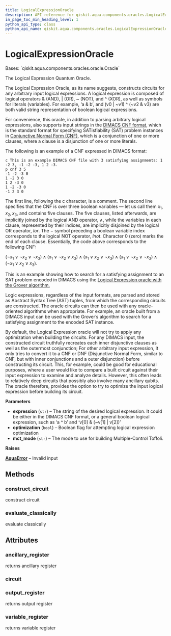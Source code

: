 ```yaml
---
title: LogicalExpressionOracle
description: API reference for qiskit.aqua.components.oracles.LogicalExpressionOracle
in_page_toc_min_heading_level: 1
python_api_type: class
python_api_name: qiskit.aqua.components.oracles.LogicalExpressionOracle
---
```


# LogicalExpressionOracle

<Class id="qiskit.aqua.components.oracles.LogicalExpressionOracle" isDedicatedPage={true} github="https://github.com/qiskit-community/qiskit-aqua/tree/stable/0.9/qiskit/aqua/components/oracles/logical_expression_oracle.py" signature="LogicalExpressionOracle(expression, optimization=False, mct_mode='basic')" modifiers="class">
  Bases: `qiskit.aqua.components.oracles.oracle.Oracle`

  The Logical Expression Quantum Oracle.

  The Logical Expression Oracle, as its name suggests, constructs circuits for any arbitrary input logical expressions. A logical expression is composed of logical operators & (AND), | (OR), \~ (NOT), and ^ (XOR), as well as symbols for literals (variables). For example, ‘a & b’, and (v0 | \~v1) ^ (\~v2 & v3) are both valid string representation of boolean logical expressions.

  For convenience, this oracle, in addition to parsing arbitrary logical expressions, also supports input strings in the [DIMACS CNF format](http://www.satcompetition.org/2009/format-benchmarks2009.html), which is the standard format for specifying SATisfiability (SAT) problem instances in [Conjunctive Normal Form (CNF)](https://en.wikipedia.org/wiki/Conjunctive_normal_form), which is a conjunction of one or more clauses, where a clause is a disjunction of one or more literals.

  The following is an example of a CNF expressed in DIMACS format:

  ```text
  c This is an example DIMACS CNF file with 3 satisfying assignments: 1 -2 3, -1 -2 -3, 1 2 -3.
  p cnf 3 5
  -1 -2 -3 0
  1 -2 3 0
  1 2 -3 0
  1 -2 -3 0
  -1 2 3 0
  ```

  The first line, following the c character, is a comment. The second line specifies that the CNF is over three boolean variables — let us call them $x_1, x_2, x_3$, and contains five clauses. The five clauses, listed afterwards, are implicitly joined by the logical AND operator, $\land$, while the variables in each clause, represented by their indices, are implicitly disjoined by the logical OR operator, $lor$. The $-$ symbol preceding a boolean variable index corresponds to the logical NOT operator, $lnot$. Character 0 (zero) marks the end of each clause. Essentially, the code above corresponds to the following CNF:

  $(\lnot x_1 \lor \lnot x_2 \lor \lnot x_3) \land (x_1 \lor \lnot x_2 \lor x_3) \land (x_1 \lor x_2 \lor \lnot x_3) \land (x_1 \lor \lnot x_2 \lor \lnot x_3) \land (\lnot x_1 \lor x_2 \lor x_3)$.

  This is an example showing how to search for a satisfying assignment to an SAT problem encoded in DIMACS using the [Logical Expression oracle with the Grover algorithm.](https://github.com/Qiskit/qiskit-tutorials-community/blob/master/optimization/grover.ipynb)

  Logic expressions, regardless of the input formats, are parsed and stored as Abstract Syntax Tree (AST) tuples, from which the corresponding circuits are constructed. The oracle circuits can then be used with any oracle-oriented algorithms when appropriate. For example, an oracle built from a DIMACS input can be used with the Grover’s algorithm to search for a satisfying assignment to the encoded SAT instance.

  By default, the Logical Expression oracle will not try to apply any optimization when building the circuits. For any DIMACS input, the constructed circuit truthfully recreates each inner disjunctive clauses as well as the outermost conjunction; For other arbitrary input expression, It only tries to convert it to a CNF or DNF (Disjunctive Normal Form, similar to CNF, but with inner conjunctions and a outer disjunction) before constructing its circuit. This, for example, could be good for educational purposes, where a user would like to compare a built circuit against their input expression to examine and analyze details. However, this often leads to relatively deep circuits that possibly also involve many ancillary qubits. The oracle therefore, provides the option to try to optimize the input logical expression before building its circuit.

  **Parameters**

  *   **expression** (`str`) – The string of the desired logical expression. It could be either in the DIMACS CNF format, or a general boolean logical expression, such as ‘a ^ b’ and ‘v\[0] & (\~v\[1] | v\[2])’
  *   **optimization** (`bool`) – Boolean flag for attempting logical expression optimization
  *   **mct\_mode** (`str`) – The mode to use for building Multiple-Control Toffoli.

  **Raises**

  [**AquaError**](qiskit.aqua.AquaError "qiskit.aqua.AquaError") – Invalid input

  ## Methods

  <span id="qiskit-aqua-components-oracles-logicalexpressionoracle-construct-circuit" />

  ### construct\_circuit

  <Function id="qiskit.aqua.components.oracles.LogicalExpressionOracle.construct_circuit" signature="LogicalExpressionOracle.construct_circuit()">
    construct circuit
  </Function>

  <span id="qiskit-aqua-components-oracles-logicalexpressionoracle-evaluate-classically" />

  ### evaluate\_classically

  <Function id="qiskit.aqua.components.oracles.LogicalExpressionOracle.evaluate_classically" signature="LogicalExpressionOracle.evaluate_classically(measurement)">
    evaluate classically
  </Function>

  ## Attributes

  ### ancillary\_register

  <Attribute id="qiskit.aqua.components.oracles.LogicalExpressionOracle.ancillary_register">
    returns ancillary register
  </Attribute>

  ### circuit

  <Attribute id="qiskit.aqua.components.oracles.LogicalExpressionOracle.circuit" />

  ### output\_register

  <Attribute id="qiskit.aqua.components.oracles.LogicalExpressionOracle.output_register">
    returns output register
  </Attribute>

  ### variable\_register

  <Attribute id="qiskit.aqua.components.oracles.LogicalExpressionOracle.variable_register">
    returns variable register
  </Attribute>
</Class>

